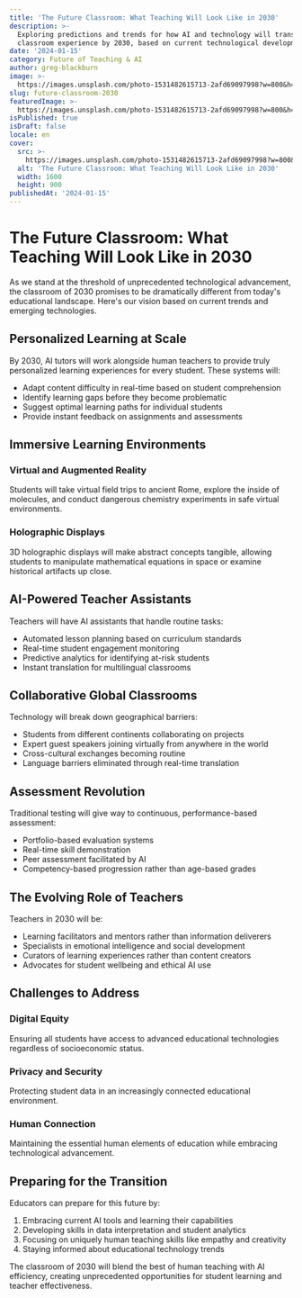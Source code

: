 ```yaml
---
title: 'The Future Classroom: What Teaching Will Look Like in 2030'
description: >-
  Exploring predictions and trends for how AI and technology will transform the
  classroom experience by 2030, based on current technological developments.
date: '2024-01-15'
category: Future of Teaching & AI
author: greg-blackburn
image: >-
  https://images.unsplash.com/photo-1531482615713-2afd69097998?w=800&h=400&fit=crop
slug: future-classroom-2030
featuredImage: >-
  https://images.unsplash.com/photo-1531482615713-2afd69097998?w=800&h=400&fit=crop
isPublished: true
isDraft: false
locale: en
cover:
  src: >-
    https://images.unsplash.com/photo-1531482615713-2afd69097998?w=800&h=400&fit=crop
  alt: 'The Future Classroom: What Teaching Will Look Like in 2030'
  width: 1600
  height: 900
publishedAt: '2024-01-15'
---
```


# The Future Classroom: What Teaching Will Look Like in 2030

As we stand at the threshold of unprecedented technological advancement, the classroom of 2030 promises to be dramatically different from today's educational landscape. Here's our vision based on current trends and emerging technologies.

## Personalized Learning at Scale

By 2030, AI tutors will work alongside human teachers to provide truly personalized learning experiences for every student. These systems will:

- Adapt content difficulty in real-time based on student comprehension
- Identify learning gaps before they become problematic
- Suggest optimal learning paths for individual students
- Provide instant feedback on assignments and assessments

## Immersive Learning Environments

### Virtual and Augmented Reality
Students will take virtual field trips to ancient Rome, explore the inside of molecules, and conduct dangerous chemistry experiments in safe virtual environments.

### Holographic Displays
3D holographic displays will make abstract concepts tangible, allowing students to manipulate mathematical equations in space or examine historical artifacts up close.

## AI-Powered Teacher Assistants

Teachers will have AI assistants that handle routine tasks:

- Automated lesson planning based on curriculum standards
- Real-time student engagement monitoring
- Predictive analytics for identifying at-risk students
- Instant translation for multilingual classrooms

## Collaborative Global Classrooms

Technology will break down geographical barriers:

- Students from different continents collaborating on projects
- Expert guest speakers joining virtually from anywhere in the world
- Cross-cultural exchanges becoming routine
- Language barriers eliminated through real-time translation

## Assessment Revolution

Traditional testing will give way to continuous, performance-based assessment:

- Portfolio-based evaluation systems
- Real-time skill demonstration
- Peer assessment facilitated by AI
- Competency-based progression rather than age-based grades

## The Evolving Role of Teachers

Teachers in 2030 will be:

- Learning facilitators and mentors rather than information deliverers
- Specialists in emotional intelligence and social development
- Curators of learning experiences rather than content creators
- Advocates for student wellbeing and ethical AI use

## Challenges to Address

### Digital Equity
Ensuring all students have access to advanced educational technologies regardless of socioeconomic status.

### Privacy and Security
Protecting student data in an increasingly connected educational environment.

### Human Connection
Maintaining the essential human elements of education while embracing technological advancement.

## Preparing for the Transition

Educators can prepare for this future by:

1. Embracing current AI tools and learning their capabilities
2. Developing skills in data interpretation and student analytics
3. Focusing on uniquely human teaching skills like empathy and creativity
4. Staying informed about educational technology trends

The classroom of 2030 will blend the best of human teaching with AI efficiency, creating unprecedented opportunities for student learning and teacher effectiveness.

<!-- CTA-OK -->
